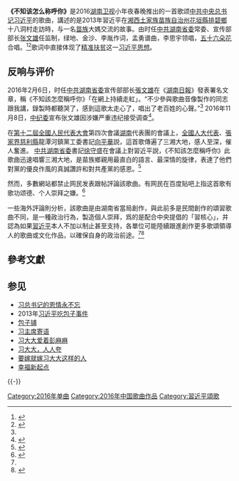 {{noteTA|1=zh-hant:包子舖;zh-hans:包子铺}}
'''《不知该怎么称呼你》'''是2016[[湖南卫视|湖南卫视]]小年夜春晚推出的一首歌颂[[中国共产党中央委员会总书记|中共中央总书记]][[习近平|习近平]]的歌曲，講述的是2013年習近平在[[湘西土家族苗族自治州|湘西土家族苗族自治州]][[花垣縣|花垣縣]][[排碧鄉|排碧鄉]]十八洞村走訪時，与一名[[苗族|苗族]]大媽交流的故事。由时任[[中国共产党湖南省委员会|中共湖南省委]]常委、宣传部部长[[张文雄_(1962年)|张文雄]]任监制，绿地、金沙、李胤作词，孟勇谱曲，李思宇领唱，[[五十六朵花|五十六朵花]]合唱。<ref name="singtaousa1">{{cite news|title=湖南首製習近平頌歌 料陸續有來|url=https://www.singtaousa.com/667330/post-%E6%B9%96%E5%8D%97%E9%A6%96%E8%A3%BD%E7%BF%92%E8%BF%91%E5%B9%B3%E9%A0%8C%E6%AD%8C%E2%80%82%E6%96%99%E9%99%B8%E7%BA%8C%E6%9C%89%E4%BE%86/?variant=zh-hk&fs=16|accessdate=2016-02-28|publisher=[[星岛日报|星岛日报]]|date=2016-02-26|deadurl=yes|archiveurl=https://web.archive.org/web/20160409042821/https://www.singtaousa.com/667330/post-%E6%B9%96%E5%8D%97%E9%A6%96%E8%A3%BD%E7%BF%92%E8%BF%91%E5%B9%B3%E9%A0%8C%E6%AD%8C%E2%80%82%E6%96%99%E9%99%B8%E7%BA%8C%E6%9C%89%E4%BE%86/?variant=zh-hk&fs=16|archivedate=2016-04-09}}</ref><ref name="Peoplenet">{{cite news|author=林洛頫|title=歌曲《不知该怎么称呼你》引爆湖南春晚：词美、曲美、情感美|url=http://hn.people.com.cn/n2/2016/0210/c337651-27716819.html|accessdate=2016-02-28|publisher=[[人民网|人民网]]|date=2016-02-10|deadurl=yes|archiveurl=https://web.archive.org/web/20160211092813/http://hn.people.com.cn/n2/2016/0210/c337651-27716819.html|archivedate=2016-02-11}}</ref>歌词中直接体现了[[精准扶贫|精准扶贫]]这一[[习近平思想|习近平思想]]。

== 反响与评价 ==
2016年2月6日，时任[[中共湖南省委|中共湖南省委]]宣传部部长[[張文雄|張文雄]]在《[[湖南日報|湖南日報]]》發表署名文章，稱《不知該怎麼稱呼你》「在網上持續走紅」。“不少參與歌曲音像製作的同志跟我講，錄製時都聽哭了，感到這歌太走心了，唱出了老百姓的心聲。”<ref name="singtaousa1" /> 2016年11月8日，[[中纪委|中纪委]]宣布张文雄因涉嫌严重违纪接受调查<ref>{{cite web|url=http://www.ccdi.gov.cn/xwtt/201611/t20161108_89326.html|title=湖南省委常委、宣传部部长张文雄涉嫌严重违纪接受组织调查|accessdate=2016-11-08|publisher=中央纪委监察部网站|archive-date=2017-09-10|archive-url=https://web.archive.org/web/20170910123422/http://www.ccdi.gov.cn/xwtt/201611/t20161108_89326.html|dead-url=no}}</ref>。

在[[第十二屆全國人民代表大會|第十二屆全國人民代表大會]]第四次會議[[湖南|湖南]]代表團的會議上，[[全國人大代表|全國人大代表]]、[[張家界|張家界]][[慈利縣|慈利縣]]龍潭河鎮黨工委書記[[向平華|向平華]]説，這首歌傳遍了三湘大地，感人至深，催人奮進。 [[中共湖南省委|中共湖南省委]]書記[[徐守盛|徐守盛]]在會議上對習近平説，《不知該怎麼稱呼你》此歌曲迅速唱響三湘大地，是苗族鄉親用最直白的語言、最深情的旋律，表達了他們對黨的優良作風的真誠讚許和對共產黨的感恩。<ref>{{cite news |url = http://news.sina.com.cn/c/nd/2016-03-16/doc-ifxqhmvc2513297.shtml |title = 徐守盛告诉习近平:《不知该怎么称呼你》已唱响 |publisher = 中國青年網 |date = 2016-03-16 |accessdate = 2016-03-17 |archive-date = 2019-07-21 |archive-url = https://web.archive.org/web/20190721070833/http://news.sina.com.cn/c/nd/2016-03-16/doc-ifxqhmvc2513297.shtml }}</ref>

然而，多數網站都禁止网民发表跟帖評論該歌曲。有网民在百度贴吧上指这首歌有歌功颂德、个人崇拜之嫌。<ref>{{cite news|url=http://www.zaobao.com/news/china/story20160316-593121|title=湖南省向习近平献颂歌 《不知该怎么称呼你》|publisher=《[[聯合早報|聯合早報]]》|date=2016-03-16}}{{dead link|date=2017年11月 |bot=InternetArchiveBot |fix-attempted=yes }}</ref>

一些海外評論則分析，該歌曲是由湖南省當局創作，與此前多是民間創作的頌習歌曲不同，是一種政治行為，製造個人崇拜，爲的是配合中央提倡的「習核心」，并認為如果[[習近平|習近平]]本人不加以制止甚至支持，各單位可能陸續跟進創作更多歌頌領導人的歌曲或文化作品，以確保自身的政治前途。<ref name="singtaousa1" /><ref>{{cite news|url=http://www.bbc.com/zhongwen/trad/focus_on_china/2016/03/160321_cr_xi_jinping_new_culture_revolution|title=點評中國：歌頌習近平　但發動不了「新文革」|publisher=[[BBC|BBC中文網]]|date=2016-03-21|accessdate=2016-03-21|archive-date=2021-10-22|archive-url=https://web.archive.org/web/20211022104943/https://www.bbc.com/zhongwen/trad/focus_on_china/2016/03/160321_cr_xi_jinping_new_culture_revolution}}</ref>

== 參考文獻 ==
{{Reflist|3}}

== 参见 ==
{{Portal box|中华人民共和国|音乐}}
* [[习总书记的恩情永不忘|习总书记的恩情永不忘]]
* 2013年[[习近平吃包子事件|习近平吃包子事件]]
* [[包子铺|包子铺]]
* [[习主席寄语|习主席寄语]]
* [[习大大爱着彭麻麻|习大大爱着彭麻麻]]
* [[习大大，人人夸|习大大，人人夸]]
* [[要嫁就嫁习大大这样的人|要嫁就嫁习大大这样的人]]
* [[幸福新起点|幸福新起点]]
{{-}}
{{习近平}}

[[Category:2016年单曲|Category:2016年单曲]]
[[Category:2016年中国歌曲作品|Category:2016年中国歌曲作品]]
[[Category:習近平頌歌|Category:習近平頌歌]]